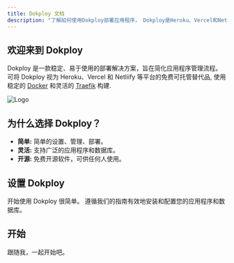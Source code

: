 ```yaml
---
title: Dokploy 文档
description: "了解如何使用Dokploy部署应用程序， Dokploy是Heroku、Vercel和Netlify的开源替代品。"
---
```



## 欢迎来到 Dokploy

Dokploy 是一款稳定、易于使用的部署解决方案，旨在简化应用程序管理流程。 可将 Dokploy 视为 Heroku、Vercel 和 Netliify 等平台的免费可托管替代品, 使用稳定的 [Docker](https://www.docker.com/) 和灵活的 [Traefik](https://traefik.io/) 构建.

![Logo](/logo.png)

## 为什么选择 Dokploy？

- **简单:** 简单的设置、管理、部署。
- **灵活:** 支持广泛的应用程序和数据库。
- **开源:** 免费开源软件，可供任何人使用。

## 设置 Dokploy

开始使用 Dokploy 很简单。 遵循我们的指南有效地安装和配置您的应用程序和数据库。

## 开始

跟随我，一起开始吧。

<Cards >

<Card
  title="安装"
  description="了解如何安装 Dokploy。"
  href="/cn/docs/core/get-started/installation"
/>

<Card
  title="应用"
  description="了解如何部署应用程序。"
href="/cn/docs/core/application/overview"
/>

<Card
  title="数据库"
  description="了解如何部署数据库。"
  href="/cn/docs/core/databases/overview"
/>

<Card
  title="Traefik"
  description="了解如何部署 Traefik。"
  href="/cn/docs/core/traefik/overview"
/>
   
</Cards>
